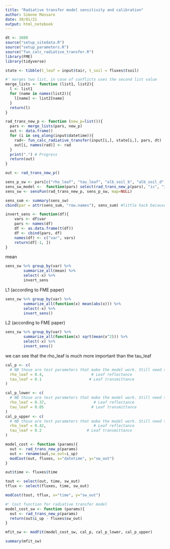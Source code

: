 ```yaml
---
title: "Radiative transfer model sensitivity and calibration"
author: Simone Massaro
date: 30/01/21
output: html_notebook
---
```

```r
dt <- 3600
source("setup_sitedata.R")
source("setup_parameters.R")
source("fun_calc_radiative_transfer.R")
library(FME)
library(tidyverse)
```
```r
state <- tibble(t_leaf = input$tair, t_soil = fluxes$tsoil)
```
```r
#' merges two list, in case of conflicts uses the second list value
merge_lists <- function (list1, list2){
  l <- list1
  for (name in names(list2)){
    l[name] <- list2[name]
  }
  return(l)
}
```
```r
rad_trans_new_p <- function (new_p=list()){
  pars <- merge_lists(pars, new_p)
  out <- data.frame()
  for (i in seq_along(input$datetime)){
    rad<- fun_calc_radiative_transfer(input[i,], state[i,], pars, dt)
    out[i, names(rad)] <- rad
  }
  print(".") # Progress
  return(out)
}
```
```r
out <- rad_trans_new_p()
```



```r
sens_p_sw <- pars[c("rho_leaf", "tau_leaf", "alb_soil_b", "alb_soil_d", "max_LAI")]
sens_sw_model <-  function(pars) select(rad_trans_new_p(pars), "ic", "i_up")
sens_sw <- sensFun(rad_trans_new_p, sens_p_sw, map=NULL)
```
```r
sens_sum <- summary(sens_sw)
cbind(par = attr(sens_sum, "row.names"), sens_sum) #little hack because pycharm doesn't show row names properly
```

```r
invert_sens <- function(df){
    vars <- df$var
    pars <- names(df)
    df <- as.data.frame(t(df))
    df <- cbind(pars, df)
    names(df) <- c("var", vars)
    return(df[-1, ])
}
```
mean
```r
sens_sw %>% group_by(var) %>%
        summarize_all(mean) %>%
        select(-x) %>%
        invert_sens
```
L1 (according to FME paper)
```r
sens_sw %>% group_by(var) %>%
        summarize_all(function(x) mean(abs(x))) %>%
        select(-x) %>%
        invert_sens()
```
L2 (according to FME paper)
```r
sens_sw %>% group_by(var) %>%
        summarize_all(function(x) sqrt(mean(x^2))) %>%
        select(-x) %>%
        invert_sens()
```



we can see that the rho_leaf is much more important than the tau_leaf

```r
cal_p <- c(
  # NB those are test parameters that make the model work. Still need to validate that they make sense
  rho_leaf = 0.4,                     # Leaf reflectance
  tau_leaf = 0.1                     # Leaf transmittance
)

cal_p_lower <- c(
  # NB those are test parameters that make the model work. Still need to validate that they make sense
  rho_leaf = 0.37,                     # Leaf reflectance
  tau_leaf = 0.05                     # Leaf transmittance
)
cal_p_upper <- c(
  # NB those are test parameters that make the model work. Still need to validate that they make sense
  rho_leaf = 0.42,                     # Leaf reflectance
  tau_leaf = 0.2                    # Leaf transmittance
)
```
```r
model_cost <- function (params){
  out <- rad_trans_new_p(params)
  out <- rename(out,sw_out=i_up)
  modCost(out, fluxes, x="datetime", y="sw_out")
}
```
```r
out$time <- fluxes$time
```
```r
tout <- select(out, time, sw_out)
tflux <- select(fluxes, time, sw_out)
```
```r
modCost(tout, tflux, x="time", y="sw_out")
```
```r
#' Cost function for radiative transfer model
model_cost_sw <- function (params){
  out <- rad_trans_new_p(params)
  return(out$i_up - fluxes$sw_out)
}
```
```r
mfit_sw <- modFit(model_cost_sw, cal_p, cal_p_lower, cal_p_upper)
```
```r
summary(mfit_sw)
```

